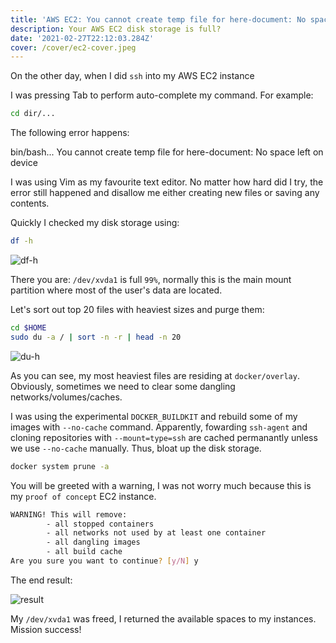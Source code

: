 ```yaml
---
title: 'AWS EC2: You cannot create temp file for here-document: No space left on device'
description: Your AWS EC2 disk storage is full?
date: '2021-02-27T22:12:03.284Z'
cover: /cover/ec2-cover.jpeg
---
```


On the other day, when I did `ssh` into my AWS EC2 instance

I was pressing <Keyboard>Tab</Keyboard> to perform auto-complete my command. For example:

```bash
cd dir/...
```

The following error happens:

<Tag type="error">
	bin/bash... You cannot create temp file for here-document: No space left on
	device
</Tag>

I was using Vim as my favourite text editor. No matter how hard did I try, the error still happened and disallow me either creating new files or saving any contents.

Quickly I checked my disk storage using:

```bash
df -h
```

![df-h](/df.png)

There you are: `/dev/xvda1` is full `99%`, normally this is the main mount partition where most of the user's data are located.

Let's sort out top 20 files with heaviest sizes and purge them:

```bash
cd $HOME
sudo du -a / | sort -n -r | head -n 20
```

![du-h](/du.png)

As you can see, my most heaviest files are residing at `docker/overlay`. Obviously, sometimes we need to clear some dangling networks/volumes/caches.

I was using the experimental `DOCKER_BUILDKIT` and rebuild some of my images with `--no-cache` command.
Apparently, fowarding `ssh-agent` and cloning repositories with `--mount=type=ssh` are cached permanantly unless we use `--no-cache` manually.
Thus, bloat up the disk storage.

```bash
docker system prune -a
```

You will be greeted with a warning, I was not worry much because this is my `proof of concept` EC2 instance.

```bash
WARNING! This will remove:
        - all stopped containers
        - all networks not used by at least one container
        - all dangling images
        - all build cache
Are you sure you want to continue? [y/N] y
```

The end result:

![result](/result.png)

My `/dev/xvda1` was freed, I returned the available spaces to my instances. Mission success!
